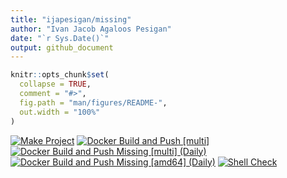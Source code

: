 ```yaml
---
title: "ijapesigan/missing"
author: "Ivan Jacob Agaloos Pesigan"
date: "`r Sys.Date()`"
output: github_document
---
```


<!-- README.md is generated from .setup/readme/README.Rmd. Please edit that file -->

```r
knitr::opts_chunk$set(
  collapse = TRUE,
  comment = "#>",
  fig.path = "man/figures/README-",
  out.width = "100%"
)
```

<!-- badges: start -->
[![Make Project](https://github.com/ijapesigan/docker-missing/actions/workflows/make.yml/badge.svg)](https://github.com/ijapesigan/docker-missing/actions/workflows/make.yml)
[![Docker Build and Push [multi]](https://github.com/ijapesigan/docker-missing/actions/workflows/docker-build-push-multi.yml/badge.svg)](https://github.com/ijapesigan/docker-missing/actions/workflows/docker-build-push-multi.yml)
[![Docker Build and Push Missing [multi] (Daily)](https://github.com/ijapesigan/docker-missing/actions/workflows/docker-build-push-daily-multi-missing.yml/badge.svg)](https://github.com/ijapesigan/docker-missing/actions/workflows/docker-build-push-daily-multi-missing.yml)
[![Docker Build and Push Missing [amd64] (Daily)](https://github.com/ijapesigan/docker-missing/actions/workflows/docker-build-push-daily-amd64-missing.yml/badge.svg)](https://github.com/ijapesigan/docker-missing/actions/workflows/docker-build-push-daily-amd64-missing.yml)
[![Shell Check](https://github.com/ijapesigan/docker-missing/actions/workflows/shellcheck.yml/badge.svg)](https://github.com/ijapesigan/docker-missing/actions/workflows/shellcheck.yml)
<!-- badges: end -->
